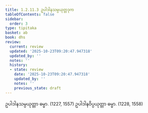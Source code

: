 ```yaml
---
title: 1.2.11.3 ဥပါဒါနသမ္ပယုတ္တဒုက
tableOfContents: false
sidebar:
  order: 3
type: tipitaka
basket: ab
book: dhs
review:
  current: review
  updated: '2025-10-23T09:20:47.947318'
  updated_by: ''
  notes: ''
  history:
  - state: review
    date: '2025-10-23T09:20:47.947318'
    updated_by: ''
    notes: ''
    previous_state: draft
---
```



<ReviewStatus review={frontmatter.review} showDetails={true} />

<HypothesisAnnotation frontmatter={frontmatter} />

<DynamicBreadcrumb />

<Division number="93" book="dhs" e="ch" v="29" p="12">

<Paragraph number="219" book="dhs">
ဥပါဒါနသမ္ပယုတ္တာ ဓမ္မာ. (<Emphasis>1227, 1557</Emphasis>)
</Paragraph>

<Paragraph number="220" book="dhs">
ဥပါဒါနဝိပ္ပယုတ္တာ ဓမ္မာ. (<Emphasis>1228, 1558</Emphasis>)
</Paragraph>
</Division>